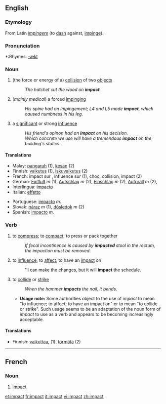 ==English==

===Etymology===
From Latin ''[[impingere]]'' (to [[dash]] against, [[impinge]]).

===Pronunciation===
*:Rhymes: [[Rhymes:English:-ækt|-ækt]]

===Noun===
{{en-noun}}

# (the force or energy of a) [[collision]] of two [[object]]s
#:''The hatchet cut the wood on '''impact'''.''
# (''mainly medical'') a forced [[impinge|impinging]]
#:''His spine had an impingement; L4 and L5 made '''impact''', which caused numbness in his leg.''
# a [[significant]] or strong [[influence]]
#:''His friend's opinon had an '''impact''' on his decision.''
#:''Which concrete we use will have a tremendous '''impact''' on the building's statics.''

====Translations====
{{rfc-trans}}
{{top}}
*Malay: [[pangaruh]] (1), [[kesan]] (2)
*Finnish: [[vaikutus]] (1), [[iskuvaikutus]] (2)
*French: impact sur , influence sur (1), choc, collision, impact (2)
*German: [[Einfluß]] ''m'' (1), [[Aufschlag]] ''m'' (2), [[Einschlag]] ''m'' (2), [[Aufprall]] ''m'' (2),
*Interlingua: [[impacto]] 
*Italian: [[effetto]] 
{{mid}}
*Portuguese: [[impacto]] ''m''.
*Slovak: [[náraz]] ''m'' (1), [[dôsledok]] ''m'' (2)
*Spanish: [[impacto]] ''m''. 
{{bottom}}

===Verb===
{{en-verb}}

#to [[compress]]; to [[compact]]; to press or pack together
#:''If fecal incontinence is caused by '''impacted''' stool in the rectum, the impaction must be removed.''
#to [[influence]]; to [[affect]]; to have an [[impact#Noun|impact]] on
#:''I can make the changes, but it will '''impact''' the schedule.
#to [[collide]] or [[strike]]
#:''When the hammer '''impacts''' the nail, it bends.''
#*'''Usage note:''' Some authorities object to the use of ''impact'' to mean "to influence; to affect; to have an impact on" or to mean "to collide or strike". Such usage seems to be an adaptation of the noun form of ''impact'' to use as a verb and appears to be becoming increasingly acceptable.

====Translations====
*Finnish: [[vaikuttaa]], (1), [[törmätä]] (2)

----

==French==

===Noun===
# [[impact]]

[[et:impact]]
[[fr:impact]]
[[it:impact]]
[[vi:impact]]
[[zh:impact]]